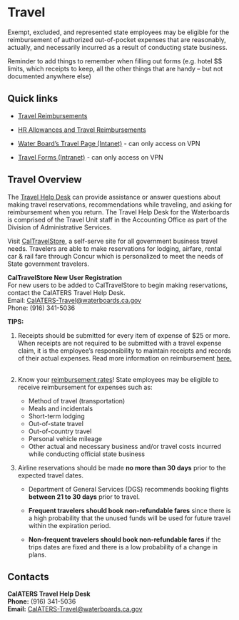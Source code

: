 # Travel

Exempt, excluded, and represented state employees may be eligible for the reimbursement of authorized out-of-pocket expenses that are reasonably, actually, and necessarily incurred as a result of conducting state business.

::: callout-note
Reminder to add things to remember when filling out forms (e.g. hotel \$\$ limits, which receipts to keep, all the other things that are handy -- but not documented anywhere else)
:::

## Quick links

-   [Travel Reimbursements](https://www.calhr.ca.gov/employees/pages/travel-reimbursements.aspx) 

-   [HR Allowances and Travel Reimbursements](https://hrmanual.calhr.ca.gov/Home/ManualItem/1/2203) 

-   [Water Board's Travel Page (Intanet)](https://waternet.waterboards.ca.gov/das/accounting/travel.shtml) - can only access on VPN 

-   [Travel Forms (Intranet)](https://waternet.waterboards.ca.gov/das/forms/index.php?form_category=Travel&=Submit+Query) - can only access on VPN 

## Travel Overview

The [Travel Help Desk](https://www.sco.ca.gov/calaters_global.html) can provide assistance or answer questions about making travel reservations, recommendations while traveling, and asking for reimbursement when you return. The Travel Help Desk for the Waterboards is comprised of the Travel Unit staff in the Accounting Office as part of the Division of Administrative Services. 

Visit [CalTravelStore](http://www.caltravelstore.com/), a self-serve site for all government business travel needs. Travelers are able to make reservations for lodging, airfare, rental car & rail fare through Concur which is personalized to meet the needs of State government travelers.\

**CalTravelStore New User Registration**\
For new users to be added to CalTravelStore to begin making reservations, contact the CalATERS Travel Help Desk.\
Email: [CalATERS-Travel\@waterboards.ca.gov](mailto:CalATERS-Travel@waterboards.ca.gov)\
Phone: (916) 341-5036

**TIPS:**

1.  Receipts should be submitted for every item of expense of \$25 or more. When receipts are not required to be submitted with a travel expense claim, it is the employee's responsibility to maintain receipts and records of their actual expenses. Read more information on reimbursement [here.](https://hrmanual.calhr.ca.gov/Home/ManualItem/1/2203)  

2.  Know your [reimbursement rates](https://www.calhr.ca.gov/employees/Pages/travel-reimbursements.aspx)! State employees may be eligible to receive reimbursement for expenses such as:

    -   Method of travel (transportation)
    -   Meals and incidentals
    -   Short-term lodging
    -   Out-of-state travel
    -   Out-of-country travel
    -   Personal vehicle mileage 
    -   Other actual and necessary business and/or travel costs incurred while conducting official state business

3.  Airline reservations should be made **no more than 30 days** prior to the expected travel dates.

    -   Department of General Services (DGS) recommends booking flights **between 21 to 30 days** prior to travel.

    -   **Frequent travelers should book non-refundable fares** since there is a high probability that the unused funds will be used for future travel within the expiration period.

    -   **Non-frequent travelers should book non-refundable fares** if the trips dates are fixed and there is a low probability of a change in plans.

## Contacts

**CalATERS Travel Help Desk**\
**Phone:** (916) 341-5036\
**Email:** [CalATERS-Travel\@waterboards.ca.gov](mailto:CalATERS-Travel@waterboards.ca.gov)
